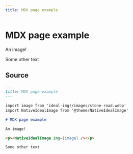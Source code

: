 ```yaml
---
title: MDX page example
---
```



# MDX page example

An image!

<p><NativeIdealImage img={image} /></p>

Some other text

## Source

```markdown
---
title: MDX page example
---

import image from 'ideal-img!/images/stone-road.webp'
import NativeIdealImage from '@theme/NativeIdealImage'

# MDX page example

An image!

<p><NativeIdealImage img={image} /></p>

Some other text
```
